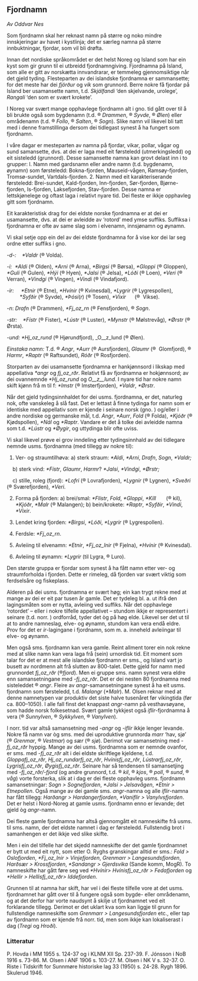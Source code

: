## Fjordnamn

*Av Oddvar Nes*

Som fjordnamn skal her reknast namn på større og noko mindre innskjeringar av havet i kystlinja; det er særleg namna på større innbuktningar, fjordar, som vil bli drøfta.

Innan det nordiske språkområdet er det helst Noreg og Island som har ein kyst som gir grunn til ei utbreidd fjordnamngiving. Fjordnamna på Island, som alle er gitt av norskætta innvandrarar, er temmeleg gjennomsiktige når det gjeld tyding. Flesteparten av dei islandske fjordnamna er sammansette; for det meste har dei _fjörður_ og _vík_ som grunnord. Berre nokre få fjordar på Island ber usamansette namn, t.d. _Skjálfandi_ ‘den skjelvande, urolege’, _Rangali_ ‘den som er svært krokete’.

I Noreg var svært mange opphavlege fjordnamn alt i gno. tid gått over til å bli brukte også som bygdenamn (t.d. ® _Drammen_, ® _Syvde_, ® _Ølen_) eller områdenamn (t.d. ® _Follo_, ® _Salten_, ® _Sogn_). Slike namn vil likevel bli tatt med i denne framstillinga dersom dei tidlegast synest å ha fungert som fjordnamn.

I våre dagar er mesteparten av namna på fjordar, vikar, pollar, vågar og sund samansette, dvs. at dei er laga med eit førsteledd (utmerkingsledd) og eit sisteledd (grunnord). Desse samansette namna kan grovt delast inn i to grupper: l. Namn med gardsnamn eller andre namn (t.d. bygdenamn, øynamn) som førsteledd: Bokna-fjorden, Mauseid-vågen, Ramsøy-fjorden, Tromsø-sundet, Vartdals-fjorden. 2. Namn med eit karakteriserande førsteledd: Brei-sundet, Kald-fjorden, Inn-fjorden, Sør-fjorden, Bjørne-fjorden, Is-fjorden, Laksefjorden, Stav-fjorden. Desse namna er lettskjønelege og oftast laga i relativt nyare tid. Dei fleste er ikkje opphavleg gitt som fjordnamn.

Eit karakteristisk drag for dei eldste norske fjordnamna er at dei er usamansette, dvs. at dei er avleidde av ‘rotord’ med ymse suffiks. Suffiksa i fjordnamna er ofte av same slag som i elvenamn, innsjønamn og øynamn.

Vi skal setje opp ein del av dei eldste fjordnamna for å vise kor dei lar seg ordne etter suffiks i gno.

_\-d-:    \*Valdr_ (® Volda).

_\-i:  \*Aldi_ (® Olden), _\*Arni_ (® Arna), _\*Birgsi_ (® Børsa), _\*Gloppi_ (® Gloppen), _\*Guli_ (® Gulen), _\*Hýi_ (® Hyen), _\*Jalsi_ (® Jelsa), _\*Lóði_ (® Loen), _\*Veri_ (® Verran), _\*Vindgi_ (® Vingen), _\*Vindi_ (® Vindafjord).

_\-ir:     \*Etnir_ (® Etne), _\*Hvínir_ (® Kvinesdal), _\*Lygrir_ (® Lygrespollen),          \*_Syfðir_ (® Syvde), _\*Þósi_(_r_) (® Tosen), _\*Vixir_      (®  Vikse).

_\-n_: _Drafn_ (® Drammen), _\*Fj_oz_rn_ (® Fensfjorden), ® _Sogn_.

_\-str:    \*Fístr_ (® Fister), _\*Lústr_ (® Luster), _\*Mynstr_ (® Mølstrevåg), _\*Ørstr_ (® Ørsta).

_\-und: \*Hj_oz_rund_ (® Hjørundfjord), _O__z_lund (® Ølen).

_Einstaka namn:_ T.d. ® _Angr_, _\*Aurr_ (® Aursfjorden), _Glaumr_ (®  Glomfjord), ® _Harmr_, _\*Raptr_ (® Raftsundet), _Róðr_ (® Rosfjorden).

Storparten av dei usamansette fjordnamna er hankjønnsord i likskap med appellativa _\*angr_ og _fj_oz_rðr_. Relativt få av fjordnamna er hokjønnsord; av dei ovannemnde _\*Hj_oz_rund_ og _O__z__lund_. I nyare tid har nokre namn skift kjønn frå m til f: _\*Imstr_ (® Imsterfjorden), _\*Valdr_, _\*Ørstr_.

Når det gjeld tydingsinnhaldet for dei usms. fjordnamna, er det, naturleg nok, ofte vanskeleg å slå fast. Det er lettast å finne tydinga for namn som er identiske med appellativ som er kjende i seinare norsk (gno. ) og/eller i andre nordiske og germanske mål, t.d. _Angr_, _\*Aurr_, _Fold_ (® Folda), _\*Kjóðr_ (® Kjødspollen), _\*Nál_ og _\*Raptr_. Vandare er det å tolke dei avleidde namna som t.d. _\*Lústr_ og _\*Øygir_, og uttydinga blir ofte uviss.

Vi skal likevel prøve ei grov inndeling etter tydingsinnhald av dei tidlegare nemnde usms. fjordnamna (med tillegg av nokre til):

1. Ver- og straumtilhøva: a) sterk straum: _\*Aldi_, _\*Arni_, _Drafn_, _Sogn_, _\*Valdr;_

    b) sterk vind: _\*Fístr_, _Glaumr_, _Harmr_? _\*Jalsi_, _\*Vindgi_, _\*Ørstr;_

    c) stille, roleg (fjord): _\*Lofri_ (® Lovrafjorden), _\*Lygnir_ (® Lygnen), _\*Sveðri_ (® Sværefjorden), _\*Veri_.

2.  Forma på fjorden: a) brei/smal: _\*Flístr_, _Fold_, _\*Gloppi_, _\*Kíll_       (® kil), _\*Kjóðr_, _\*Malr_ (® Malangen); b) bein/krokete: _\*Raptr_, _\*Syfðir_, _\*Vindi_, _\*Vixir_.

3.  Lendet kring fjorden: _\*Birgsi_, _\*Lóði_, _\*Lygrir_ (® Lygrespollen).

4.  Ferdsle: _\*Fj_oz_rn_.

5.  Avleiing til elvenamn: _\*Etnir_, _\*Fj_oz_lnir_ (® Fjelna), _\*Hvínir_ (® Kvinesdal).

6.  Avleiing til øynamn: _\*Lygrir_ (til Lygra, ® Luro).

Den største gruppa er fjordar som synest å ha fått namn etter ver- og straumforholda i fjorden. Dette er rimeleg, då fjorden var svært viktig som ferdselsåre og fiskeplass.

Alderen på dei usms. fjordnamna er svært høg; ein kan trygt rekne med at mange av dei er eit par tusen år gamle. Det er tydeleg bl. a. ut ifrå den lagingsmåten som er nytta, avleiing ved suffiks. Når det opphavlege ‘rotordet’ – eller i nokre tilfelle appellativet – stundom ikkje er representert i seinare (t.d. norr. ) ordforråd, tyder det òg på høg elde. Likevel ser det ut til at to andre namneslag, elve- og øynamn, stundom kan vera endå eldre. Prov for det er _ir_\-lagingane i fjordnamn, som m. a. inneheld avleiingar til elve- og øynamn.

Men også sms. fjordnamn kan vera gamle. Reint allment torer ein nok rekne med at slike namn kan vera laga frå (sein) urnordisk tid. Eit moment som talar for det er at mest alle islandske fjordnamn er sms., og Island vart jo busett av nordmenn alt frå slutten av 800-talet. Dette gjeld for namn med grunnordet _fj_oz_rðr_ (®_fjord_). Men ei gruppe sms. namn synest vera eldre enn samansetningane med _\-fj_oz_rðr_. Det er dei nesten 80 fjordnamna med sisteleddet ® _angr_. Fleire av _angr_\-samansetningane synest å ha eit usms. fjordnamn som førsteledd, t.d. _Malangr_ (_\*Malr_). M. Olsen reknar med at denne namnetypen var produktiv det siste halve tusenåret før vikingtida (før ca. 800–1050). I alle fall finst det knappast _angr_\-namn på vesthavsøyane, som hadde norsk folkesetnad. Svært gamle tykkjest også _iflir_\-fjordnamna å vera (® _Sunnylven_, ® _Sykkylven_, ® _Vanylven_).

I norr. tid var altså samansetning med _\-angr_ og _\-iflir_ ikkje lenger levande. Nokre få namn var òg sms. med dei uproduktive grunnorda _marr_ ‘hav, sjø’ (® _Grenmar_, ® _Vestmar_) og _sær_ (® _sjø_). Derimot var samansetning med _\-fj_oz_rðr_ hyppig. Mange av dei usms. fjordnamna som er nemnde ovanfor, er sms. med _\-fj_oz_rðr_ alt i dei eldste skriftlege kjeldene, t.d. _Gloppafj_oz_rðr_, _Hj_oz_rundarfj_oz_rðr_, _Hvínisfj_oz_rðr_, _Lústrarfj_oz_rðr_, _Lygrisfj_oz_rðr_, _Øygisfj_oz_rðr_. Seinare har så tendensen til samansetjing med _\-fj_oz_rðr/-fjord_ (og andre grunnord, t.d. ® _kil_, ® _kjos_, ® _poll_, ® _sund_, ® _våg_) vorte forsterka, slik at i dag er dei fleste opphavleg usms. fjordnamn samansetningar: _Sogn > Sognefjorden_, _\*Jalsi > Jelsavågen_, _\*Etnir > Etnepollen_. Også mange av dei gamle sms. _angr_\-namna og alle _iflir_\-namna har fått tillegg: _Harðangr > Hardangerfjorden_, _\*Vaniflir > Vanylvsfjorden_. Det er helst i Nord-Noreg at gamle usms. fjordnamn enno er levande; det gjeld òg _angr_\-namn.

Dei fleste gamle fjordnamna har altså gjennomgått eit namneskifte frå usms. til sms. namn, der det eldste namnet i dag er førsteledd. Fullstendig brot i samanhengen er det ikkje ved slike skifte.

Men i ein del tilfelle har det skjedd namneskifte der det gamle fjordnamnet er bytt ut med eit nytt, som etter O. Ryghs granskingar alltid er sms.: _Fold > Oslofjorden_, _\*Fj_oz_lnir > Vinjefjorden_, _Grenmarr > Langesundsfjorden_, _Harðsær > Krossfjorden_, _\*Sandangr > Gjerdsvika_ (Sande komm, MogR). To namneskifte har gått føre seg ved _\*Hvínir> Hvínisfj_oz_rðr > Fedafjorden_ og _\*Hellir > Hellisfj_oz_rðr> Iddefjorden_.

Grunnen til at namna har skift, har vel i dei fleste tilfelle vore at det usms. fjordnamnet har gått over til å fungere også som bygde- eller områdenamn, og at det derfor har vorte naudsynt å skilje ut fjordnamnet ved eit forklarande tillegg. Derimot er det uklart kva som kan liggje til grunn for fullstendige namneskifte som _Grenmarr > Langesundsfjorden_ etc., eller tap av fjordnamn som er kjende frå norr. tid, men som ikkje kan lokaliserast i dag (_Tregi_ og _Hroði_).

### Litteratur
P. Hovda i MM 1955 s. 124-37 og i KLNM XII Sp. 237-39. F. Jónsson i NoB 1916 s. 73-86. M. Olsen i ANF 1906 s. 103-27. M. Olsen i NK V s. 32-37. O. Riste i Tidskrift for Sunnmøre historiske lag 33 (1950) s. 24-28. Rygh 1896. Skulerud 1946.